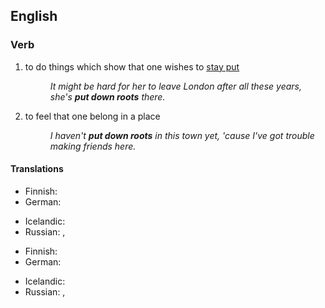 ==English==

===Verb===
{{head|en|verb|head=[[put]] [[down]] [[roots]]}}

# {{context|idiomatic|lang=en}} to do things which show that one wishes to [[stay put]]
#: ''It might be hard for her to leave London after all these years, she's '''put down roots''' there.''
# {{context|idiomatic|lang=en}} to feel that one belong in a place
#: ''I haven't '''put down roots''' in this town yet, 'cause I've got trouble making friends here.''

====Translations====
{{trans-top|to do things or acts which show that one want to stay there}}
* Finnish: {{t|fi|juurtua}}
* German: {{t-|de|Wurzeln schlagen}}
{{trans-mid}}
* Icelandic: {{t-|is|festa rætur}}
* Russian: {{t-SOP|ru|[[пускать]] [[корень|корни]]|impf|tr=puskátʹ kórni|sc=Cyrl}}, {{t-SOP|ru|[[пустить]] [[корень|корни]]|pf|tr=pustítʹ kórni|sc=Cyrl}}
{{trans-bottom}}

{{trans-top|to feel that one belong in a place}}
* Finnish: {{t|fi|juurtua}}
* German: {{t-|de|Wurzeln schlagen}}
{{trans-mid}}
* Icelandic: {{t-|is|festa rætur}}
* Russian: {{t-SOP|ru|[[пускать]] [[корень|корни]]|impf|tr=puskátʹ kórni|sc=Cyrl}}, {{t-SOP|ru|[[пустить]] [[корень|корни]]|pf|tr=pustítʹ kórni|sc=Cyrl}}
{{trans-bottom}}